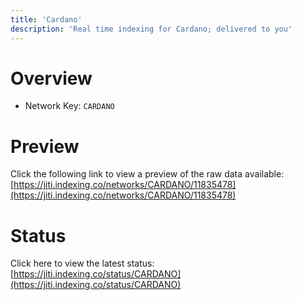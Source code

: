 ```yaml
---
title: 'Cardano'
description: 'Real time indexing for Cardano; delivered to you'
---
```


# Overview
- Network Key: `CARDANO`

# Preview
Click the following link to view a preview of the raw data available: [https://jiti.indexing.co/networks/CARDANO/11835478](https://jiti.indexing.co/networks/CARDANO/11835478)

# Status
Click here to view the latest status: [https://jiti.indexing.co/status/CARDANO](https://jiti.indexing.co/status/CARDANO)
